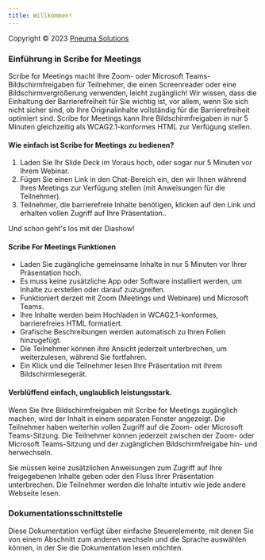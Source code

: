 ```yaml
---
title: Willkommen!
---
```



Copyright © 2023 [Pneuma Solutions](https://www.pneumasolutions.com)  
### Einführung in Scribe for Meetings

Scribe for Meetings macht Ihre Zoom- oder Microsoft Teams-Bildschirmfreigaben für Teilnehmer, die einen Screenreader oder eine Bildschirmvergrößerung verwenden, leicht zugänglich! Wir wissen, dass die Einhaltung der Barrierefreiheit für Sie wichtig ist, vor allem, wenn Sie sich nicht sicher sind, ob Ihre Originalinhalte vollständig für die Barrierefreiheit optimiert sind. Scribe for Meetings kann Ihre Bildschirmfreigaben in nur 5 Minuten gleichzeitig als WCAG2.1-konformes HTML zur Verfügung stellen.

#### Wie einfach ist Scribe for Meetings zu bedienen?

1. Laden Sie Ihr Slide Deck im Voraus hoch, oder sogar nur 5 Minuten vor Ihrem Webinar.
1. Fügen Sie einen Link in den Chat-Bereich ein, den wir Ihnen während Ihres Meetings zur Verfügung stellen (mit Anweisungen für die Teilnehmer).
1. Teilnehmer, die barrierefreie Inhalte benötigen, klicken auf den Link und erhalten vollen Zugriff auf Ihre Präsentation..

Und schon geht's los mit der Diashow!

#### Scribe For Meetings Funktionen

* Laden Sie zugängliche gemeinsame Inhalte in nur 5 Minuten vor Ihrer Präsentation hoch.
* Es muss keine zusätzliche App oder Software installiert werden, um Inhalte zu erstellen oder darauf zuzugreifen.
* Funktioniert derzeit mit Zoom (Meetings und Webinare) und Microsoft Teams.
* Ihre Inhalte werden beim Hochladen in WCAG2.1-konformes, barrierefreies HTML formatiert.
* Grafische Beschreibungen werden automatisch zu Ihren Folien hinzugefügt.
* Die Teilnehmer können ihre Ansicht jederzeit unterbrechen, um weiterzulesen, während Sie fortfahren.
* Ein Klick und die Teilnehmer lesen Ihre Präsentation mit ihrem Bildschirmlesegerät.

#### Verblüffend einfach, unglaublich leistungsstark.

Wenn Sie Ihre Bildschirmfreigaben mit Scribe for Meetings zugänglich machen, wird der Inhalt in einem separaten Fenster angezeigt. Die Teilnehmer haben weiterhin vollen Zugriff auf die Zoom- oder Microsoft Teams-Sitzung.
Die Teilnehmer können jederzeit zwischen der Zoom- oder Microsoft Teams-Sitzung und der zugänglichen Bildschirmfreigabe hin- und herwechseln.

Sie müssen keine zusätzlichen Anweisungen zum Zugriff auf Ihre freigegebenen Inhalte geben oder den Fluss Ihrer Präsentation unterbrechen. Die Teilnehmer werden die Inhalte intuitiv wie jede andere Webseite lesen.

### Dokumentationsschnittstelle

Diese Dokumentation verfügt über einfache Steuerelemente, mit denen Sie von einem Abschnitt zum anderen wechseln und die Sprache auswählen können, in der Sie die Dokumentation lesen möchten.